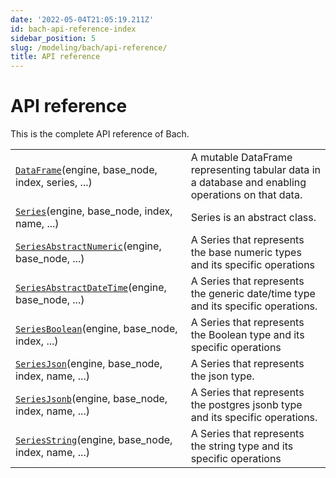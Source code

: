 ```yaml
---
date: '2022-05-04T21:05:19.211Z'
id: bach-api-reference-index
sidebar_position: 5
slug: /modeling/bach/api-reference/
title: API reference
---
```


# API reference

This is the complete API reference of Bach.

<div className="table-autosummary">

|                                                   |                                                                                                                                                                                                     |
| ------------------------------------------------- | -------------------------------------------------------------------------------------------------------------------------------------------------------------------------------------------------- |
| [`DataFrame`](/modeling/bach/api-reference/DataFrame/index.mdx)(engine, base_node, index, series, ...)  | A mutable DataFrame representing tabular data in a database and enabling operations on that data.                                                                                                   |
| [`Series`](/modeling/bach/api-reference/Series/index.mdx)(engine, base_node, index, name, ...)       | Series is an abstract class.                                                                                                                                                                        |
| [`SeriesAbstractNumeric`](/modeling/bach/api-reference/Series/AbstractNumeric/index.mdx)(engine, base_node, ...)     | A Series that represents the base numeric types and its specific operations                                                                                                                         |
| [`SeriesAbstractDateTime`](/modeling/bach/api-reference/Series/AbstractDateTime/index.mdx)(engine, base_node, ...)    | A Series that represents the generic date/time type and its specific operations.                                                                                                                    |
| [`SeriesBoolean`](/modeling/bach/api-reference/Series/Boolean/index.mdx)(engine, base_node, index, ...)      | A Series that represents the Boolean type and its specific operations                                                                                                                               |
| [`SeriesJson`](/modeling/bach/api-reference/Series/Json/index.mdx)(engine, base_node, index, name, ...)   | A Series that represents the json type.                                                                                                                                                             |
| [`SeriesJsonb`](/modeling/bach/api-reference/Series/Jsonb/index.mdx)(engine, base_node, index, name, ...)  | A Series that represents the postgres jsonb type and its specific operations.                                                                                                                       |
| [`SeriesString`](/modeling/bach/api-reference/Series/String/index.mdx)(engine, base_node, index, name, ...) | A Series that represents the string type and its specific operations                                                                                                                                |


</div>
